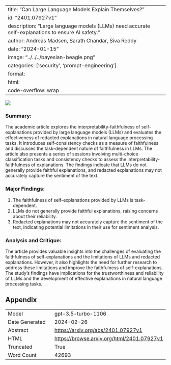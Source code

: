 
---
title: "Can Large Language Models Explain Themselves?"
id: "2401.07927v1"
description: "Large language models (LLMs) need accurate self-explanations to ensure AI safety."
author: Andreas Madsen, Sarath Chandar, Siva Reddy
date: "2024-01-15"
image: "../../../bayesian-beagle.png"
categories: ['security', 'prompt-engineering']
format:
  html:
    code-overflow: wrap
---

![](../../../bayesian-beagle.png)

### Summary:

The academic article explores the interpretability-faithfulness of self-explanations provided by large language models (LLMs) and evaluates the effectiveness of redacted explanations in natural language processing tasks. It introduces self-consistency checks as a measure of faithfulness and discusses the task-dependent nature of faithfulness in LLMs. The article also presents a series of sessions involving multi-choice classification tasks and consistency checks to assess the interpretability-faithfulness of explanations. The findings indicate that LLMs do not generally provide faithful explanations, and redacted explanations may not accurately capture the sentiment of the text.

### Major Findings:
1. The faithfulness of self-explanations provided by LLMs is task-dependent.
2. LLMs do not generally provide faithful explanations, raising concerns about their reliability.
3. Redacted explanations may not accurately capture the sentiment of the text, indicating potential limitations in their use for sentiment analysis.

### Analysis and Critique:
The article provides valuable insights into the challenges of evaluating the faithfulness of self-explanations and the limitations of LLMs and redacted explanations. However, it also highlights the need for further research to address these limitations and improve the faithfulness of self-explanations. The study's findings have implications for the trustworthiness and reliability of LLMs and the development of effective explanations in natural language processing tasks.

## Appendix

|          |          |
|----------|----------|
| Model     | gpt-3.5-turbo-1106       |
| Date Generated     | 2024-02-26       |
| Abstract | [https://arxiv.org/abs/2401.07927v1](https://arxiv.org/abs/2401.07927v1)        |
| HTML     | [https://browse.arxiv.org/html/2401.07927v1](https://browse.arxiv.org/html/2401.07927v1)       |
| Truncated       | True       |
| Word Count       | 42693       |